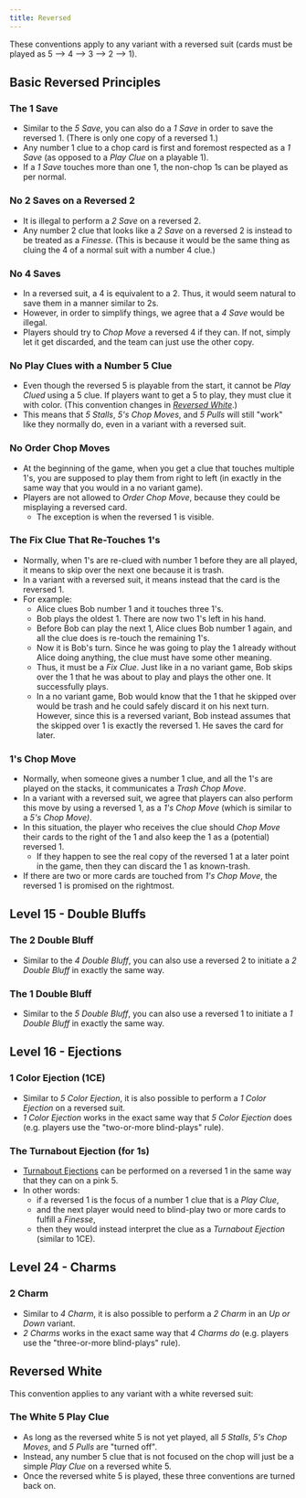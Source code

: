 ```yaml
---
title: Reversed
---
```


These conventions apply to any variant with a reversed suit (cards must be played as 5 --> 4 --> 3 --> 2 --> 1).

## Basic Reversed Principles

### The 1 Save

- Similar to the _5 Save_, you can also do a _1 Save_ in order to save the reversed 1. (There is only one copy of a reversed 1.)
- Any number 1 clue to a chop card is first and foremost respected as a _1 Save_ (as opposed to a _Play Clue_ on a playable 1).
- If a _1 Save_ touches more than one 1, the non-chop 1s can be played as per normal.

### No 2 Saves on a Reversed 2

- It is illegal to perform a _2 Save_ on a reversed 2.
- Any number 2 clue that looks like a _2 Save_ on a reversed 2 is instead to be treated as a _Finesse_. (This is because it would be the same thing as cluing the 4 of a normal suit with a number 4 clue.)

### No 4 Saves

- In a reversed suit, a 4 is equivalent to a 2. Thus, it would seem natural to save them in a manner similar to 2s.
- However, in order to simplify things, we agree that a _4 Save_ would be illegal.
- Players should try to _Chop Move_ a reversed 4 if they can. If not, simply let it get discarded, and the team can just use the other copy.

### No Play Clues with a Number 5 Clue

- Even though the reversed 5 is playable from the start, it cannot be _Play Clued_ using a 5 clue. If players want to get a 5 to play, they must clue it with color. (This convention changes in _[Reversed White](#reversed-white)_.)
- This means that _5 Stalls_, _5's Chop Moves_, and _5 Pulls_ will still "work" like they normally do, even in a variant with a reversed suit.

### No Order Chop Moves

- At the beginning of the game, when you get a clue that touches multiple 1's, you are supposed to play them from right to left (in exactly in the same way that you would in a no variant game).
- Players are not allowed to _Order Chop Move_, because they could be misplaying a reversed card.
  - The exception is when the reversed 1 is visible.

### The Fix Clue That Re-Touches 1's

- Normally, when 1's are re-clued with number 1 before they are all played, it means to skip over the next one because it is trash.
- In a variant with a reversed suit, it means instead that the card is the reversed 1.
- For example:
  - Alice clues Bob number 1 and it touches three 1's.
  - Bob plays the oldest 1. There are now two 1's left in his hand.
  - Before Bob can play the next 1, Alice clues Bob number 1 again, and all the clue does is re-touch the remaining 1's.
  - Now it is Bob's turn. Since he was going to play the 1 already without Alice doing anything, the clue must have some other meaning.
  - Thus, it must be a _Fix Clue_. Just like in a no variant game, Bob skips over the 1 that he was about to play and plays the other one. It successfully plays.
  - In a no variant game, Bob would know that the 1 that he skipped over would be trash and he could safely discard it on his next turn. However, since this is a reversed variant, Bob instead assumes that the skipped over 1 is exactly the reversed 1. He saves the card for later.

### 1's Chop Move

- Normally, when someone gives a number 1 clue, and all the 1's are played on the stacks, it communicates a _Trash Chop Move_.
- In a variant with a reversed suit, we agree that players can also perform this move by using a reversed 1, as a _1's Chop Move_ (which is similar to a _5's Chop Move)_.
- In this situation, the player who receives the clue should _Chop Move_ their cards to the right of the 1 and also keep the 1 as a (potential) reversed 1.
  - If they happen to see the real copy of the reversed 1 at a later point in the game, then they can discard the 1 as known-trash.
- If there are two or more cards are touched from _1's Chop Move_, the reversed 1 is promised on the rightmost.

## Level 15 - Double Bluffs

### The 2 Double Bluff

- Similar to the _4 Double Bluff_, you can also use a reversed 2 to initiate a _2 Double Bluff_ in exactly the same way.

### The 1 Double Bluff

- Similar to the _5 Double Bluff_, you can also use a reversed 1 to initiate a _1 Double Bluff_ in exactly the same way.

## Level 16 - Ejections

### 1 Color Ejection (1CE)

- Similar to _5 Color Ejection_, it is also possible to perform a _1 Color Ejection_ on a reversed suit.
- _1 Color Ejection_ works in the exact same way that _5 Color Ejection_ does (e.g. players use the "two-or-more blind-plays" rule).

### The Turnabout Ejection (for 1s)

- [Turnabout Ejections](pink.mdx#the-turnabout-ejection) can be performed on a reversed 1 in the same way that they can on a pink 5.
- In other words:
  - if a reversed 1 is the focus of a number 1 clue that is a _Play Clue_,
  - and the next player would need to blind-play two or more cards to fulfill a _Finesse_,
  - then they would instead interpret the clue as a _Turnabout Ejection_ (similar to 1CE).

## Level 24 - Charms

### 2 Charm

- Similar to _4 Charm_, it is also possible to perform a _2 Charm_ in an _Up or Down_ variant.
- _2 Charms_ works in the exact same way that _4 Charms do_ (e.g. players use the "three-or-more blind-plays" rule).

## Reversed White

This convention applies to any variant with a white reversed suit:

### The White 5 Play Clue

- As long as the reversed white 5 is not yet played, all _5 Stalls_, _5's Chop Moves_, and _5 Pulls_ are "turned off".
- Instead, any number 5 clue that is not focused on the chop will just be a simple _Play Clue_ on a reversed white 5.
- Once the reversed white 5 is played, these three conventions are turned back on.

